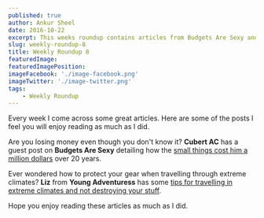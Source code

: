 ```yaml
---
published: true
author: Ankur Sheel
date: 2016-10-22
excerpt: This weeks roundup contains articles from Budgets Are Sexy and Young Adventuress. Hope you enjoy reading these as much as I did.
slug: weekly-roundup-8
title: Weekly Roundup 8
featuredImage:
featuredImagePosition:
imageFacebook: './image-facebook.png'
imageTwitter: './image-twitter.png'
tags:
    - Weekly Roundup
---
```


Every week I come across some great articles. Here are some of the posts I feel you will enjoy reading as much as I did.

Are you losing money even though you don't know it? **Cubert AC** has a guest post on **Budgets Are Sexy** detailing how the [small things cost him a million dollars](http://www.budgetsaresexy.com/2016/10/how-to-lose-a-million-dollars/) over 20 years.

Ever wondered how to protect your gear when travelling through extreme climates? **Liz** from **Young Adventuress** has some [tips for travelling in extreme climates and not destroying your stuff](http://youngadventuress.com/2016/10/weather-travel-gear.html).

Hope you enjoy reading these articles as much as I did.
